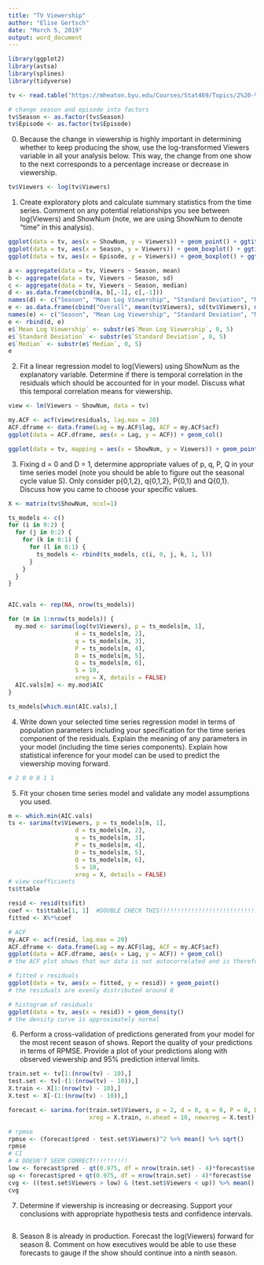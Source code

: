 ---
title: "TV Viewership"
author: "Elise Gertsch"
date: "March 5, 2019"
output: word_document
---

```{r message=FALSE, warning=FALSE}
library(ggplot2)
library(astsa)
library(splines)
library(tidyverse)

tv <- read.table("https://mheaton.byu.edu/Courses/Stat469/Topics/2%20-%20TemporalCorrelation/1%20-%20TimeSeries/HWCaseStudy/Data/Viewership.txt", header = TRUE)

# change season and episode into factors
tv$Season <- as.factor(tv$Season)
tv$Episode <- as.factor(tv$Episode)

```

0. Because the change in viewership is highly important in determining whether to keep producing the show, use the log-transformed Viewers variable in all your analysis below. This way, the change from one show to the next corresponds to a percentage increase or decrease in viewership.
```{r}
tv$Viewers <- log(tv$Viewers)
```

1. Create exploratory plots and calculate summary statistics from the time series. Comment on any potential relationships you see between log(Viewers) and ShowNum (note, we are using ShowNum to denote "time" in this analysis).
```{r message=FALSE, warning=FALSE}
ggplot(data = tv, aes(x = ShowNum, y = Viewers)) + geom_point() + ggtitle("Viewership Over Time") + labs(x = "Episode", y = "Log(Viewership)") + geom_smooth(se = FALSE)
ggplot(data = tv, aes(x = Season, y = Viewers)) + geom_boxplot() + ggtitle("Viewership Over Time by Season") + labs(x = "Episode", y = "Log(Viewership)")
ggplot(data = tv, aes(x = Episode, y = Viewers)) + geom_boxplot() + ggtitle("Viewership Over Time by Episode") + labs(x = "Episode", y = "Log(Viewership)")

a <- aggregate(data = tv, Viewers ~ Season, mean)
b <- aggregate(data = tv, Viewers ~ Season, sd)
c <- aggregate(data = tv, Viewers ~ Season, median)
d <- as.data.frame(cbind(a, b[,-1], c[,-1]))
names(d) <- c("Season", "Mean Log Viewership", "Standard Deviation", "Median")
e <- as.data.frame(cbind("Overall", mean(tv$Viewers), sd(tv$Viewers), median(tv$Viewers)))
names(e) <- c("Season", "Mean Log Viewership", "Standard Deviation", "Median")
e <- rbind(d, e)
e$`Mean Log Viewership` <- substr(e$`Mean Log Viewership`, 0, 5)
e$`Standard Deviation` <- substr(e$`Standard Deviation`, 0, 5)
e$`Median` <- substr(e$`Median`, 0, 5)
e
```

2. Fit a linear regression model to log(Viewers) using ShowNum as the explanatory variable. Determine if there is temporal correlation in the residuals which should be accounted for in your model. Discuss what this temporal correlation means for viewership.
```{r}
view <- lm(Viewers ~ ShowNum, data = tv)

my.ACF <- acf(view$residuals, lag.max = 20)
ACF.dframe <- data.frame(Lag = my.ACF$lag, ACF = my.ACF$acf)
ggplot(data = ACF.dframe, aes(x = Lag, y = ACF)) + geom_col()

ggplot(data = tv, mapping = aes(x = ShowNum, y = Viewers)) + geom_point() + labs(x = "Episodes", y = "Log(Viewership)") + ggtitle("Time Series of Log(TV Viewership)") + geom_line(aes(x = ShowNum, y = fitted(view)), col = "red")
```

3. Fixing d = 0 and D = 1, determine appropriate values of p, q, P, Q in your time series model (note you should be able to figure out the seasonal cycle value S). Only consider p{0,1,2}, q{0,1,2}, P{0,1} and Q{0,1}. Discuss how you came to choose your specific values.
```{r warning=FALSE}
X <- matrix(tv$ShowNum, ncol=1)

ts_models <- c()
for (i in 0:2) {
  for (j in 0:2) {
    for (k in 0:1) {
      for (l in 0:1) {
        ts_models <- rbind(ts_models, c(i, 0, j, k, 1, l))
      }
    }
  }
}


AIC.vals <- rep(NA, nrow(ts_models))

for (m in 1:nrow(ts_models)) {
  my.mod <- sarima(log(tv$Viewers), p = ts_models[m, 1],
                   d = ts_models[m, 2],
                   q = ts_models[m, 3], 
                   P = ts_models[m, 4], 
                   D = ts_models[m, 5],
                   Q = ts_models[m, 6],
                   S = 10, 
                   xreg = X, details = FALSE)
  AIC.vals[m] <- my.mod$AIC
}

ts_models[which.min(AIC.vals),]

```

4. Write down your selected time series regression model in terms of population parameters including your specification for the time series component of the residuals. Explain the meaning of any parameters in your model (including the time series components). Explain how statistical inference for your model can be used to predict the viewership moving forward.
```{r}
# 2 0 0 0 1 1

```

5. Fit your chosen time series model and validate any model assumptions you used.
```{r}
m <- which.min(AIC.vals)
ts <- sarima(tv$Viewers, p = ts_models[m, 1],
                   d = ts_models[m, 2],
                   q = ts_models[m, 3],
                   P = ts_models[m, 4], 
                   D = ts_models[m, 5],
                   Q = ts_models[m, 6],
                   S = 10, 
                   xreg = X, details = FALSE) 
# view coefficients
ts$ttable

resid <- resid(ts$fit)
coef <- ts$ttable[1, 1]  #DOUBLE CHECK THIS!!!!!!!!!!!!!!!!!!!!!!!!!!!!!
fitted <- X%*%coef

# ACF
my.ACF <- acf(resid, lag.max = 20)
ACF.dframe <- data.frame(Lag = my.ACF$lag, ACF = my.ACF$acf)
ggplot(data = ACF.dframe, aes(x = Lag, y = ACF)) + geom_col()
# the ACF plot shows that our data is not autocorrelated and is therefore independent

# fitted v residuals
ggplot(data = tv, aes(x = fitted, y = resid)) + geom_point()
# the residuals are evenly distributed around 0

# histogram of residuals
ggplot(data = tv, aes(x = resid)) + geom_density()
# the density curve is approximately normal 
```

6. Perform a cross-validation of predictions generated from your model for the most recent season of shows. Report the quality of your predictions in terms of RPMSE. Provide a plot of your predictions along with observed viewership and 95% prediction interval limits.
```{r}
train.set <- tv[1:(nrow(tv) - 10),]
test.set <- tv[-(1:(nrow(tv) - 10)),]
X.train <- X[1:(nrow(tv) - 10),]
X.test <- X[-(1:(nrow(tv) - 10)),]    

forecast <- sarima.for(train.set$Viewers, p = 2, d = 0, q = 0, P = 0, D = 1, Q = 1, S = 10,
                       xreg = X.train, n.ahead = 10, newxreg = X.test)

# rpmse
rpmse <- (forecast$pred - test.set$Viewers)^2 %>% mean() %>% sqrt()
rpmse
# CI
# 4 DOESN'T SEEM CORRECT!!!!!!!!!!
low <- forecast$pred - qt(0.975, df = nrow(train.set) - 4)*forecast$se
up <- forecast$pred + qt(0.975, df = nrow(train.set) - 4)*forecast$se
cvg <- ((test.set$Viewers > low) & (test.set$Viewers < up)) %>% mean()
cvg
```

7. Determine if viewership is increasing or decreasing. Support your conclusions with appropriate hypothesis tests and confidence intervals.
```{r}

```

8. Season 8 is already in production. Forecast the log(Viewers) forward for season 8. Comment on how executives would be able to use these forecasts to gauge if the show should continue into a ninth season.
```{r}

```




